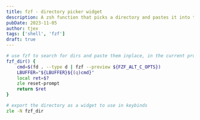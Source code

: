 ```yaml
---
title: fzf - directory picker widget
description: A zsh function that picks a directory and pastes it into the current prompt.
pubDate: 2023-11-05 
author: tjex
tags: ['shell', 'fzf']
draft: true
---
```


```zsh
# use fzf to search for dirs and paste them inplace, in the current prompt
fzf_dir() {
    cmd=$(fd . --type d | fzf --preview ${FZF_ALT_C_OPTS})
    LBUFFER="${LBUFFER}${(q)cmd}"
    local ret=$?
    zle reset-prompt
    return $ret
}

# export the directory as a widget to use in keybinds
zle -N fzf_dir
```
